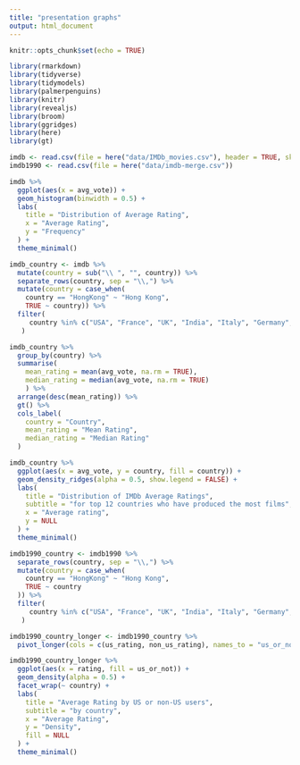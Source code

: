 ```yaml
---
title: "presentation graphs"
output: html_document
---
```


```r
knitr::opts_chunk$set(echo = TRUE)
```

```r
library(rmarkdown)
library(tidyverse)
library(tidymodels)
library(palmerpenguins)
library(knitr)
library(revealjs)
library(broom)
library(ggridges)
library(here)
library(gt)
```

```r
imdb <- read.csv(file = here("data/IMDb_movies.csv"), header = TRUE, skip = 1, na.strings = c("NA", "", "None"))
imdb1990 <- read.csv(file = here("data/imdb-merge.csv"))
```

```r
imdb %>%
  ggplot(aes(x = avg_vote)) +
  geom_histogram(binwidth = 0.5) +
  labs(
    title = "Distribution of Average Rating",
    x = "Average Rating",
    y = "Frequency"
  ) +
  theme_minimal()
```

```r
imdb_country <- imdb %>%
  mutate(country = sub("\\ ", "", country)) %>%
  separate_rows(country, sep = "\\,") %>%
  mutate(country = case_when(
    country == "HongKong" ~ "Hong Kong",
    TRUE ~ country)) %>%
  filter(
     country %in% c("USA", "France", "UK", "India", "Italy", "Germany", "Japan", "Canada", "Spain", "Hong Kong", "Turkey", "Belgium")
   )

imdb_country %>%
  group_by(country) %>%
  summarise(
    mean_rating = mean(avg_vote, na.rm = TRUE),
    median_rating = median(avg_vote, na.rm = TRUE)
    ) %>%
  arrange(desc(mean_rating)) %>%
  gt() %>%
  cols_label(
    country = "Country",
    mean_rating = "Mean Rating",
    median_rating = "Median Rating"
  )
```

```r
imdb_country %>%
  ggplot(aes(x = avg_vote, y = country, fill = country)) +
  geom_density_ridges(alpha = 0.5, show.legend = FALSE) +
  labs(
    title = "Distribution of IMDb Average Ratings",
    subtitle = "for top 12 countries who have produced the most films",
    x = "Average rating",
    y = NULL
  ) +
  theme_minimal()
```

```r
imdb1990_country <- imdb1990 %>%
  separate_rows(country, sep = "\\,") %>%
  mutate(country = case_when(
    country == "HongKong" ~ "Hong Kong",
    TRUE ~ country
  )) %>%
  filter(
     country %in% c("USA", "France", "UK", "India", "Italy", "Germany", "Japan", "Canada", "Spain", "Hong Kong", "Turkey", "Belgium")
   ) 

imdb1990_country_longer <- imdb1990_country %>%
  pivot_longer(cols = c(us_rating, non_us_rating), names_to = "us_or_not", values_to = "rating")

imdb1990_country_longer %>%
  ggplot(aes(x = rating, fill = us_or_not)) +
  geom_density(alpha = 0.5) +
  facet_wrap(~ country) +
  labs(
    title = "Average Rating by US or non-US users",
    subtitle = "by country",
    x = "Average Rating",
    y = "Density",
    fill = NULL
  ) +
  theme_minimal()
```
